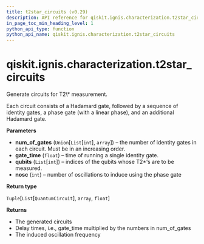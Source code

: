 ```yaml
---
title: t2star_circuits (v0.29)
description: API reference for qiskit.ignis.characterization.t2star_circuits in qiskit v0.29
in_page_toc_min_heading_level: 1
python_api_type: function
python_api_name: qiskit.ignis.characterization.t2star_circuits
---
```


<span id="qiskit-ignis-characterization-t2star-circuits" />

# qiskit.ignis.characterization.t2star\_circuits

<Function id="qiskit.ignis.characterization.t2star_circuits" isDedicatedPage={true} github="https://github.com/qiskit-community/qiskit-ignis/tree/stable/0.6/qiskit/ignis/characterization/coherence/circuits.py" signature="t2star_circuits(num_of_gates, gate_time, qubits, nosc=0)">
  Generate circuits for T2\* measurement.

  Each circuit consists of a Hadamard gate, followed by a sequence of identity gates, a phase gate (with a linear phase), and an additional Hadamard gate.

  **Parameters**

  *   **num\_of\_gates** (`Union`\[`List`\[`int`], `array`]) – the number of identity gates in each circuit. Must be in an increasing order.
  *   **gate\_time** (`float`) – time of running a single identity gate.
  *   **qubits** (`List`\[`int`]) – indices of the qubits whose T2\*‘s are to be measured.
  *   **nosc** (`int`) – number of oscillations to induce using the phase gate

  **Return type**

  `Tuple`\[`List`\[`QuantumCircuit`], `array`, `float`]

  **Returns**

  *   The generated circuits
  *   Delay times, i.e., gate\_time multiplied by the numbers in num\_of\_gates
  *   The induced oscillation frequency
</Function>


